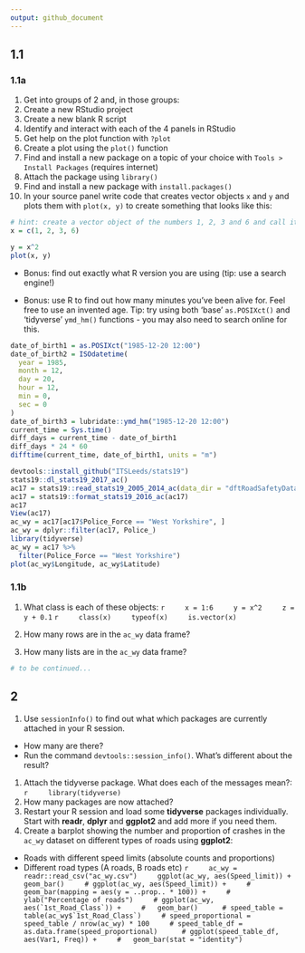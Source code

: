 ```yaml
---
output: github_document
---
```


<!-- Note: edit the .Rmd file not the .md file -->

## 1.1

### 1.1a

1. Get into groups of 2 and, in those groups:
1. Create a new RStudio project
1. Create a new blank R script
1. Identify and interact with each of the 4 panels in RStudio
1. Get help on the plot function with `?plot`
1. Create a plot using the `plot()` function
1. Find and install a new package on a topic of your choice with `Tools > Install Packages` (requires internet)
1. Attach the package using `library()`
1. Find and install a new package with `install.packages()`
1. In your source panel write code that creates vector objects `x` and `y` and plots them with `plot(x, y)` to create something that looks like this:
<!-- (is it reproducible?) -->

```r
# hint: create a vector object of the numbers 1, 2, 3 and 6 and call it x:
x = c(1, 2, 3, 6)
```

```r
y = x^2
plot(x, y)
```

- Bonus: find out exactly what R version you are using (tip: use a search engine!)

- Bonus: use R to find out how many minutes you've been alive for. Feel free to use an invented age. Tip: try using both 'base' `as.POSIXct()` and 'tidyverse' `ymd_hm()` functions - you may also need to search online for this.
    
```r
date_of_birth1 = as.POSIXct("1985-12-20 12:00")
date_of_birth2 = ISOdatetime(
  year = 1985,
  month = 12,
  day = 20,
  hour = 12,
  min = 0,
  sec = 0
)
date_of_birth3 = lubridate::ymd_hm("1985-12-20 12:00")
current_time = Sys.time()
diff_days = current_time - date_of_birth1
diff_days * 24 * 60
difftime(current_time, date_of_birth1, units = "m")
```


```r
devtools::install_github("ITSLeeds/stats19")
stats19::dl_stats19_2017_ac()
ac17 = stats19::read_stats19_2005_2014_ac(data_dir = "dftRoadSafetyData_Accidents_2017", filename = "Acc.csv")
ac17 = stats19::format_stats19_2016_ac(ac17)
ac17
View(ac17)
ac_wy = ac17[ac17$Police_Force == "West Yorkshire", ]
ac_wy = dplyr::filter(ac17, Police_)
library(tidyverse)
ac_wy = ac17 %>% 
  filter(Police_Force == "West Yorkshire")
plot(ac_wy$Longitude, ac_wy$Latitude)
```

### 1.1b

1. What class is each of these objects:
    ```r
    x = 1:6
    y = x^2
    z = y + 0.1
    ```
    ```r
    class(x)
    typeof(x)
    is.vector(x)
    ```
1. How many rows are in the `ac_wy` data frame?

1. How many lists are in the `ac_wy` data frame?

```r
# to be continued...
```

## 2

1. Use `sessionInfo()` to find out what which packages are currently attached in your R session.
  - How many are there?
  - Run the command `devtools::session_info()`. What's different about the result?
1. Attach the tidyverse package. What does each of the messages mean?:
    ```r
    library(tidyverse)
    ```
1. How many packages are now attached?
1. Restart your R session and load some **tidyverse** packages individually. Start with **readr**, **dplyr** and **ggplot2** and add more if you need them.
1. Create a barplot showing the number and proportion of crashes in the `ac_wy` dataset on different types of roads using **ggplot2**:
  - Roads with different speed limits (absolute counts and proportions)
  - Different road types (A roads, B roads etc)
    ```r
    ac_wy = readr::read_csv("ac_wy.csv")
    ggplot(ac_wy, aes(Speed_limit)) + geom_bar()
    # ggplot(ac_wy, aes(Speed_limit)) +
    #   geom_bar(mapping = aes(y = ..prop.. * 100)) +
    #   ylab("Percentage of roads")
    # ggplot(ac_wy, aes(`1st_Road_Class`)) +
    #   geom_bar() 
    # speed_table = table(ac_wy$`1st_Road_Class`)
    # speed_proportional = speed_table / nrow(ac_wy) * 100
    # speed_table_df = as.data.frame(speed_proportional) 
    # ggplot(speed_table_df, aes(Var1, Freq)) +
    #   geom_bar(stat = "identity")
    ``` 
  


